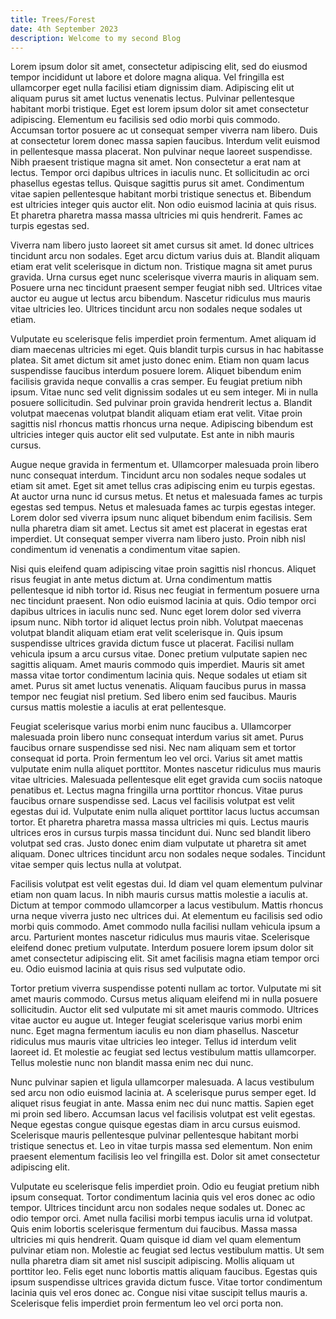 ```yaml
---
title: Trees/Forest
date: 4th September 2023
description: Welcome to my second Blog
---
```


Lorem ipsum dolor sit amet, consectetur adipiscing elit, sed do eiusmod tempor incididunt ut labore et dolore magna aliqua. Vel fringilla est ullamcorper eget nulla facilisi etiam dignissim diam. Adipiscing elit ut aliquam purus sit amet luctus venenatis lectus. Pulvinar pellentesque habitant morbi tristique. Eget est lorem ipsum dolor sit amet consectetur adipiscing. Elementum eu facilisis sed odio morbi quis commodo. Accumsan tortor posuere ac ut consequat semper viverra nam libero. Duis at consectetur lorem donec massa sapien faucibus. Interdum velit euismod in pellentesque massa placerat. Non pulvinar neque laoreet suspendisse. Nibh praesent tristique magna sit amet. Non consectetur a erat nam at lectus. Tempor orci dapibus ultrices in iaculis nunc. Et sollicitudin ac orci phasellus egestas tellus. Quisque sagittis purus sit amet. Condimentum vitae sapien pellentesque habitant morbi tristique senectus et. Bibendum est ultricies integer quis auctor elit. Non odio euismod lacinia at quis risus. Et pharetra pharetra massa massa ultricies mi quis hendrerit. Fames ac turpis egestas sed.

Viverra nam libero justo laoreet sit amet cursus sit amet. Id donec ultrices tincidunt arcu non sodales. Eget arcu dictum varius duis at. Blandit aliquam etiam erat velit scelerisque in dictum non. Tristique magna sit amet purus gravida. Urna cursus eget nunc scelerisque viverra mauris in aliquam sem. Posuere urna nec tincidunt praesent semper feugiat nibh sed. Ultrices vitae auctor eu augue ut lectus arcu bibendum. Nascetur ridiculus mus mauris vitae ultricies leo. Ultrices tincidunt arcu non sodales neque sodales ut etiam.

Vulputate eu scelerisque felis imperdiet proin fermentum. Amet aliquam id diam maecenas ultricies mi eget. Quis blandit turpis cursus in hac habitasse platea. Sit amet dictum sit amet justo donec enim. Etiam non quam lacus suspendisse faucibus interdum posuere lorem. Aliquet bibendum enim facilisis gravida neque convallis a cras semper. Eu feugiat pretium nibh ipsum. Vitae nunc sed velit dignissim sodales ut eu sem integer. Mi in nulla posuere sollicitudin. Sed pulvinar proin gravida hendrerit lectus a. Blandit volutpat maecenas volutpat blandit aliquam etiam erat velit. Vitae proin sagittis nisl rhoncus mattis rhoncus urna neque. Adipiscing bibendum est ultricies integer quis auctor elit sed vulputate. Est ante in nibh mauris cursus.

Augue neque gravida in fermentum et. Ullamcorper malesuada proin libero nunc consequat interdum. Tincidunt arcu non sodales neque sodales ut etiam sit amet. Eget sit amet tellus cras adipiscing enim eu turpis egestas. At auctor urna nunc id cursus metus. Et netus et malesuada fames ac turpis egestas sed tempus. Netus et malesuada fames ac turpis egestas integer. Lorem dolor sed viverra ipsum nunc aliquet bibendum enim facilisis. Sem nulla pharetra diam sit amet. Lectus sit amet est placerat in egestas erat imperdiet. Ut consequat semper viverra nam libero justo. Proin nibh nisl condimentum id venenatis a condimentum vitae sapien.

Nisi quis eleifend quam adipiscing vitae proin sagittis nisl rhoncus. Aliquet risus feugiat in ante metus dictum at. Urna condimentum mattis pellentesque id nibh tortor id. Risus nec feugiat in fermentum posuere urna nec tincidunt praesent. Non odio euismod lacinia at quis. Odio tempor orci dapibus ultrices in iaculis nunc sed. Nunc eget lorem dolor sed viverra ipsum nunc. Nibh tortor id aliquet lectus proin nibh. Volutpat maecenas volutpat blandit aliquam etiam erat velit scelerisque in. Quis ipsum suspendisse ultrices gravida dictum fusce ut placerat. Facilisi nullam vehicula ipsum a arcu cursus vitae. Donec pretium vulputate sapien nec sagittis aliquam. Amet mauris commodo quis imperdiet. Mauris sit amet massa vitae tortor condimentum lacinia quis. Neque sodales ut etiam sit amet. Purus sit amet luctus venenatis. Aliquam faucibus purus in massa tempor nec feugiat nisl pretium. Sed libero enim sed faucibus. Mauris cursus mattis molestie a iaculis at erat pellentesque.

Feugiat scelerisque varius morbi enim nunc faucibus a. Ullamcorper malesuada proin libero nunc consequat interdum varius sit amet. Purus faucibus ornare suspendisse sed nisi. Nec nam aliquam sem et tortor consequat id porta. Proin fermentum leo vel orci. Varius sit amet mattis vulputate enim nulla aliquet porttitor. Montes nascetur ridiculus mus mauris vitae ultricies. Malesuada pellentesque elit eget gravida cum sociis natoque penatibus et. Lectus magna fringilla urna porttitor rhoncus. Vitae purus faucibus ornare suspendisse sed. Lacus vel facilisis volutpat est velit egestas dui id. Vulputate enim nulla aliquet porttitor lacus luctus accumsan tortor. Et pharetra pharetra massa massa ultricies mi quis. Lectus mauris ultrices eros in cursus turpis massa tincidunt dui. Nunc sed blandit libero volutpat sed cras. Justo donec enim diam vulputate ut pharetra sit amet aliquam. Donec ultrices tincidunt arcu non sodales neque sodales. Tincidunt vitae semper quis lectus nulla at volutpat.

Facilisis volutpat est velit egestas dui. Id diam vel quam elementum pulvinar etiam non quam lacus. In nibh mauris cursus mattis molestie a iaculis at. Dictum at tempor commodo ullamcorper a lacus vestibulum. Mattis rhoncus urna neque viverra justo nec ultrices dui. At elementum eu facilisis sed odio morbi quis commodo. Amet commodo nulla facilisi nullam vehicula ipsum a arcu. Parturient montes nascetur ridiculus mus mauris vitae. Scelerisque eleifend donec pretium vulputate. Interdum posuere lorem ipsum dolor sit amet consectetur adipiscing elit. Sit amet facilisis magna etiam tempor orci eu. Odio euismod lacinia at quis risus sed vulputate odio.

Tortor pretium viverra suspendisse potenti nullam ac tortor. Vulputate mi sit amet mauris commodo. Cursus metus aliquam eleifend mi in nulla posuere sollicitudin. Auctor elit sed vulputate mi sit amet mauris commodo. Ultrices vitae auctor eu augue ut. Integer feugiat scelerisque varius morbi enim nunc. Eget magna fermentum iaculis eu non diam phasellus. Nascetur ridiculus mus mauris vitae ultricies leo integer. Tellus id interdum velit laoreet id. Et molestie ac feugiat sed lectus vestibulum mattis ullamcorper. Tellus molestie nunc non blandit massa enim nec dui nunc.

Nunc pulvinar sapien et ligula ullamcorper malesuada. A lacus vestibulum sed arcu non odio euismod lacinia at. A scelerisque purus semper eget. Id aliquet risus feugiat in ante. Massa enim nec dui nunc mattis. Sapien eget mi proin sed libero. Accumsan lacus vel facilisis volutpat est velit egestas. Neque egestas congue quisque egestas diam in arcu cursus euismod. Scelerisque mauris pellentesque pulvinar pellentesque habitant morbi tristique senectus et. Leo in vitae turpis massa sed elementum. Non enim praesent elementum facilisis leo vel fringilla est. Dolor sit amet consectetur adipiscing elit.

Vulputate eu scelerisque felis imperdiet proin. Odio eu feugiat pretium nibh ipsum consequat. Tortor condimentum lacinia quis vel eros donec ac odio tempor. Ultrices tincidunt arcu non sodales neque sodales ut. Donec ac odio tempor orci. Amet nulla facilisi morbi tempus iaculis urna id volutpat. Quis enim lobortis scelerisque fermentum dui faucibus. Massa massa ultricies mi quis hendrerit. Quam quisque id diam vel quam elementum pulvinar etiam non. Molestie ac feugiat sed lectus vestibulum mattis. Ut sem nulla pharetra diam sit amet nisl suscipit adipiscing. Mollis aliquam ut porttitor leo. Felis eget nunc lobortis mattis aliquam faucibus. Egestas quis ipsum suspendisse ultrices gravida dictum fusce. Vitae tortor condimentum lacinia quis vel eros donec ac. Congue nisi vitae suscipit tellus mauris a. Scelerisque felis imperdiet proin fermentum leo vel orci porta non.
